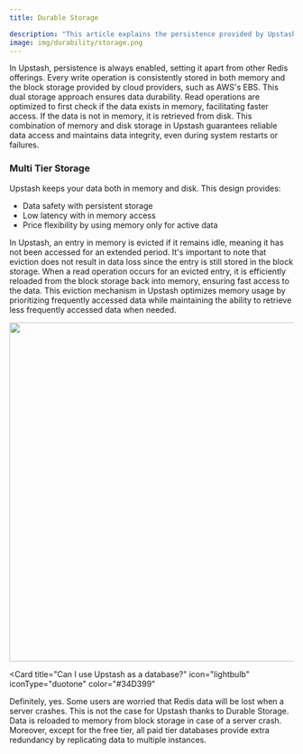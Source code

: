 ```yaml
---
title: Durable Storage

description: "This article explains the persistence provided by Upstash databases."
image: img/durability/storage.png
---
```


In Upstash, persistence is always enabled, setting it apart from other Redis
offerings. Every write operation is consistently stored in both memory and the
block storage provided by cloud providers, such as AWS's EBS. This dual storage
approach ensures data durability. Read operations are optimized to first check
if the data exists in memory, facilitating faster access. If the data is not in
memory, it is retrieved from disk. This combination of memory and disk storage
in Upstash guarantees reliable data access and maintains data integrity, even
during system restarts or failures.

### Multi Tier Storage

Upstash keeps your data both in memory and disk. This design provides:

- Data safety with persistent storage
- Low latency with in memory access
- Price flexibility by using memory only for active data

In Upstash, an entry in memory is evicted if it remains idle, meaning it has not
been accessed for an extended period. It's important to note that eviction does
not result in data loss since the entry is still stored in the block storage.
When a read operation occurs for an evicted entry, it is efficiently reloaded
from the block storage back into memory, ensuring fast access to the data. This
eviction mechanism in Upstash optimizes memory usage by prioritizing frequently
accessed data while maintaining the ability to retrieve less frequently accessed
data when needed.

<Frame>
  <img src="/img/durability/storage.png" width="600" />
</Frame>

<Card
  title="Can I use Upstash as a database?"
  icon="lightbulb"
  iconType="duotone"
  color="#34D399"
>
  Definitely, yes. Some users are worried that Redis data will be lost when a
  server crashes. This is not the case for Upstash thanks to Durable Storage.
  Data is reloaded to memory from block storage in case of a server crash.
  Moreover, except for the free tier, all paid tier databases provide extra redundancy by replicating data to multiple instances.
</Card>
